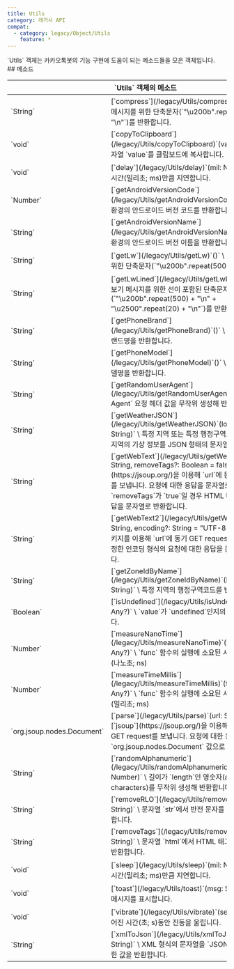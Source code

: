 ```yaml
---
title: Utils
category: 레거시 API
compat:
  - category: legacy/Object/Utils
    feature: *
---
```


<Section>
  `Utils` 객체는 카카오톡봇의 기능 구현에 도움이 되는 메소드들을 모은 객체입니다.
</Section>
<Section>
  ## 메소드

  <Table>
    <Thead>
      <Tr>
        <Th colSpan="2">`Utils` 객체의 메소드</Th>
      </Tr>
    </Thead>
    <Tbody>
      <Tr>
        <Td><span>`String`</span></Td>
        <Td>
          [`compress`](/legacy/Utils/compress)`()` \
          전체보기 메시지를 위한 단축문자(`"\u200b".repeat(1000) + "\n"`)를 반환합니다.
        </Td>
      </Tr>
      <Tr>
        <Td><span>`void`</span></Td>
        <Td>
          [`copyToClipboard`](/legacy/Utils/copyToClipboard)`(value: String)` \
          문자열 `value`를 클립보드에 복사합니다.
        </Td>
      </Tr>
      <Tr>
        <Td><span>`void`</span></Td>
        <Td>
          [`delay`](/legacy/Utils/delay)`(mil: Number)` \
          일정 시간(밀리초; ms)만큼 지연합니다.
        </Td>
      </Tr>
      <Tr>
        <Td><span>`Number`</span></Td>
        <Td>
          [`getAndroidVersionCode`](/legacy/Utils/getAndroidVersionCode)`()` \
          앱 구동 환경의 안드로이드 버전 코드를 반환합니다.
        </Td>
      </Tr>
      <Tr>
        <Td><span>`String`</span></Td>
        <Td>
          [`getAndroidVersionName`](/legacy/Utils/getAndroidVersionName)`()` \
          앱 구동 환경의 안드로이드 버전 이름을 반환합니다.
        </Td>
      </Tr>
      <Tr>
        <Td><span>`String`</span></Td>
        <Td>
          [`getLw`](/legacy/Utils/getLw)`()` \
          전체보기 메시지를 위한 단축문자(`"\u200b".repeat(500)`)를 반환합니다.
        </Td>
      </Tr>
      <Tr>
        <Td><span>`String`</span></Td>
        <Td>
          [`getLwLined`](/legacy/Utils/getLwLined)`()` \
          전체보기 메시지를 위한 선이 포함된 단축문자 세트(`"\u200b".repeat(500) + "\n" + "\u2500".repeat(20) + "\n"`)를 반환합니다.
        </Td>
      </Tr>
      <Tr>
        <Td><span>`String`</span></Td>
        <Td>
          [`getPhoneBrand`](/legacy/Utils/getPhoneBrand)`()` \
          앱 구동 기기의 브랜드명을 반환합니다.
        </Td>
      </Tr>
      <Tr>
        <Td><span>`String`</span></Td>
        <Td>
          [`getPhoneModel`](/legacy/Utils/getPhoneModel)`()` \
          앱 구동 기기의 모델명을 반환합니다.
        </Td>
      </Tr>
      <Tr>
        <Td><span>`String`</span></Td>
        <Td>
          [`getRandomUserAgent`](/legacy/Utils/getRandomUserAgent)`()` \
          `User-Agent` 요청 헤더 값을 무작위 생성해 반환합니다.
        </Td>
      </Tr>
      <Tr>
        <Td><span>`String`</span></Td>
        <Td>
          [`getWeatherJSON`](/legacy/Utils/getWeatherJSON)`(locationOrZoneId: String)` \
          특정 지역 또는 특정 행정구역코드로 식별되는 지역의 기상 정보를 JSON 형태의 문자열로 반환합니다.
        </Td>
      </Tr>
      <Tr>
        <Td><span>`String`</span></Td>
        <Td>
          [`getWebText`](/legacy/Utils/getWebText)`(url: String, removeTags?: Boolean = false)` \
          [`jsoup`](https://jsoup.org/)을 이용해 `url`에 동기 GET request를 보냅니다. 요청에 대한 응답을 문자열로 반환합니다. `removeTags`가 `true`일
          경우 HTML 태그를 삭제한 응답을 문자열로 반환합니다.
        </Td>
      </Tr>
      <Tr>
        <Td><span>`String`</span></Td>
        <Td>
          [`getWebText2`](/legacy/Utils/getWebText2)`(url: String, encoding?: String = "UTF-8")` \
          `java.net` 패키지를 이용해 `url`에 동기 GET request를 보냅니다. 지정한 인코딩 형식의 요청에 대한 응답을 문자열로 반환합니다.
        </Td>
      </Tr>
      <Tr>
        <Td><span>`String`</span></Td>
        <Td>
          [`getZoneIdByName`](/legacy/Utils/getZoneIdByName)`(location: String)` \
          특정 지역의 행정구역코드를 반환합니다.
        </Td>
      </Tr>
      <Tr>
        <Td><span>`Boolean`</span></Td>
        <Td>
          [`isUndefined`](/legacy/Utils/isUndefined)`(value: Any?)` \
          `value`가 `undefined`인지의 여부를 반환합니다.
        </Td>
      </Tr>
      <Tr>
        <Td><span>`Number`</span></Td>
        <Td>
          [`measureNanoTime`](/legacy/Utils/measureNanoTime)`(func: () => Any?)` \
          `func` 함수의 실행에 소요된 시간을 반환합니다.(나노초; ns)
        </Td>
      </Tr>
      <Tr>
        <Td><span>`Number`</span></Td>
        <Td>
          [`measureTimeMillis`](/legacy/Utils/measureTimeMillis)`(func: () => Any?)` \
          `func` 함수의 실행에 소요된 시간을 반환합니다.(밀리초; ms)
        </Td>
      </Tr>
      <Tr>
        <Td><span>`org.jsoup.nodes.Document`</span></Td>
        <Td>
          [`parse`](/legacy/Utils/parse)`(url: String)` \
          [`jsoup`](https://jsoup.org/)을 이용해 `url`에 동기 GET request를 보냅니다. 요청에 대한 응답을 `org.jsoup.nodes.Document` 값으로
          반환합니다.
        </Td>
      </Tr>
      <Tr>
        <Td><span>`String`</span></Td>
        <Td>
          [`randomAlphanumeric`](/legacy/Utils/randomAlphanumeric)`(length: Number)` \
          길이가 `length`인 영숫자(alphanumeric characters)를 무작위 생성해 반환합니다.
        </Td>
      </Tr>
      <Tr>
        <Td><span>`String`</span></Td>
        <Td>
          [`removeRLO`](/legacy/Utils/removeRLO)`(str: String)` \
          문자열 `str`에서 반전 문자를 삭제한 값을 반환합니다.
        </Td>
      </Tr>
      <Tr>
        <Td><span>`String`</span></Td>
        <Td>
          [`removeTags`](/legacy/Utils/removeTags)`(html: String)` \
          문자열 `html`에서 HTML 태그를 삭제한 값을 반환합니다.
        </Td>
      </Tr>
      <Tr>
        <Td><span>`void`</span></Td>
        <Td>
          [`sleep`](/legacy/Utils/sleep)`(mil: Number)` \
          일정 시간(밀리초; ms)만큼 지연합니다.
        </Td>
      </Tr>
      <Tr>
        <Td><span>`void`</span></Td>
        <Td>
          [`toast`](/legacy/Utils/toast)`(msg: String)` \
          토스트 메시지를 표시합니다.
        </Td>
      </Tr>
      <Tr>
        <Td><span>`void`</span></Td>
        <Td>
          [`vibrate`](/legacy/Utils/vibrate)`(sec: Number)` \
          주어진 시간(초; s)동안 진동을 울립니다.
        </Td>
      </Tr>
      <Tr>
        <Td><span>`String`</span></Td>
        <Td>
          [`xmlToJson`](/legacy/Utils/xmlToJson)`(xml: String)` \
          XML 형식의 문자열을 `JSON String`으로 변환한 값을 반환합니다.
        </Td>
      </Tr>
    </Tbody>
  </Table>
</Section>